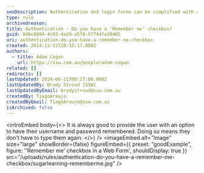 ```yaml
---
seoDescription: Authentication and login forms can be simplified with a 'Remember me' checkbox option, allowing users to save their username and password for future convenience.
type: rule
archivedreason:
title: Authentication - Do you have a 'Remember me' checkbox?
guid: 846c0894-4c03-4a29-a5f8-97744fa394d5
uri: authentication-do-you-have-a-remember-me-checkbox
created: 2014-12-11T20:15:17.000Z
authors:
  - title: Adam Cogan
    url: https://ssw.com.au/people/adam-cogan
related: []
redirects: []
lastUpdated: 2024-06-11T00:27:00.000Z
lastUpdatedBy: Brady Stroud [SSW]
lastUpdatedByEmail: bradystroud@ssw.com.au
createdBy: TiagoAraujo
createdByEmail: TiagoAraujo@ssw.com.au
isArchived: false
---
```


<introEmbed
  body={<>
It is always good to provide the user with an option to have their username and password remembered. Doing so means they don't have to type them again.
  </>}
/>
<imageEmbed
  alt="Image"
  size="large"
  showBorder={false}
  figureEmbed={{
    preset: "goodExample",
    figure: '\'Remember me\' checkbox in a Web Form',
    shouldDisplay: true
  }}
  src="/uploads/rules/authentication-do-you-have-a-remember-me-checkbox/sugarlearning-rememberme.jpg"
/>
